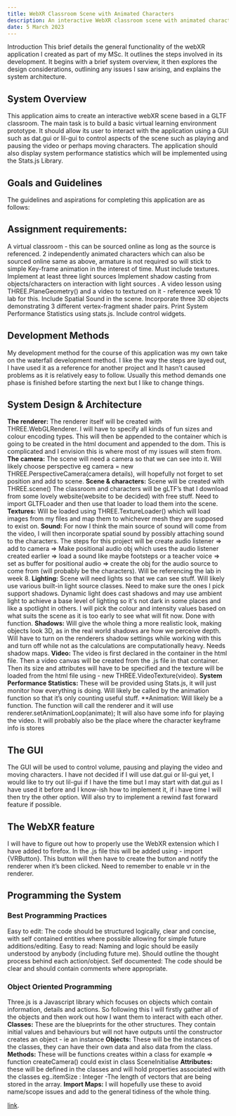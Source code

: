 ---
title: WebXR Classroom Scene with Animated Characters
description: An interactive WebXR classroom scene with animated characters and spatial sound, using Three.js.
date: 5 March 2023
---
Introduction
This brief details the general functionality of the webXR application I created as part of my MSc. It outlines the steps involved in its development. It begins with a brief system overview, it then explores the design considerations, outlining any issues I saw arising, and explains the system architecture.

## System Overview
This application aims to create an interactive webXR scene based in a GLTF classroom. The main task is to build a basic virtual learning environment prototype. It should allow its user to interact with the application using a GUI such as dat.gui or lil-gui to control aspects of the scene such as playing and pausing the video or perhaps moving characters. The application should also display system performance statistics which will be implemented using the  Stats.js Library.

## Goals and Guidelines
The guidelines and aspirations for completing this application are as follows:
 
## Assignment requirements:
A virtual classroom - this can be sourced online as long as the source is referenced.
2 independently animated characters which can also be sourced online same as above, armature is not required so will stick to simple Key-frame animation in the interest of time. Must include textures.
Implement at least three light sources 
Implement shadow casting from objects/characters on interaction with light sources .
A video lesson using THREE.PlaneGeometry() and a video to textured on it - reference week 10 lab for this.
Include Spatial Sound in the scene.
Incorporate three 3D objects demonstrating 3 different vertex-fragment shader pairs.
Print System Performance Statistics using stats.js.
Include control widgets.

## Development Methods

My development method for the course of this application was my own take on the waterfall development method. I like the way the steps are layed out, I have used it as a reference for another project and It hasn’t caused problems as it is relatively easy to follow. Usually this method  demands one phase is finished before starting the next but I like to change things.


## System Design & Architecture 

**The renderer:** The renderer itself will be created with  THREE.WebGLRenderer. I will have to specify all kinds of fun sizes and colour encoding types. This will then be appended to the container which is going to be created in the html document and appended to the dom. This is complicated and I envision this is where most of my issues will stem from.
**The camera:** The scene will need a camera so that we can see into it. Will likely choose perspective eg camera = new THREE.PerspectiveCamera(camera details), will hopefully not forget to set position and add to scene. 
**Scene & characters:** Scene will be created with THREE.scene() The classroom and characters will be gLTF’s that I download from some lovely website(website to be decided) with free stuff. Need to import GLTFLoader and then use that loader to load them into the scene.
**Textures:** Will be loaded using THREE.TextureLoader() which will load images from my files and map them to whichever mesh they are supposed to exist on. 
**Sound:** For now I think the main source of sound will come from the video, I will then incorporate spatial sound by possibly attaching sound to the characters. The steps for this project will be create audio listener => add to camera => Make positional audio obj which uses the audio listener created earlier => load a sound like maybe footsteps or a  teacher voice => set as buffer for positional audio => create the obj for the audio source to come from (will probably be the characters). Will be referencing the lab in week 8.
**Lighting:** Scene will need lights so that we can see stuff. Will likely use various built-in light source classes. Need to make sure the ones I pick support shadows. Dynamic light does cast shadows and may use ambient light to achieve a base level of lighting so it's not dark in some places and like a spotlight in others. I will pick the colour and intensity values based on what suits the scene as it is too early to see what will fit now. Done with function.
**Shadows:** Will give the whole thing a more realistic look, making objects look 3D, as in the real world shadows are how we perceive depth. Will have to turn on the renderers  shadow settings while working with this and turn off while not as the calculations are computationally heavy. Needs shadow maps.
**Video:** The video is first declared in the container in the html file. Then a video canvas will be created from the .js file in that container. Then its size and attributes will have to be specified and the texture will be loaded from the html file using - new THREE.VideoTexture(video). 
**System Performance Statistics:** These will be provided using Stats.js, it will just monitor how everything is doing. Will likely be called by the animation function so that it’s only counting useful stuff.
**Animation: Will likely be a function. The function will call the renderer and it will use  renderer.setAnimationLoop(animate); It will also have some info for playing the video. It will probably also be the place where the character keyframe info is stores 




## The GUI
The GUI will be used to control volume, pausing and playing the video and moving characters. I have not decided if I will use dat.gui or lil-gui yet, I would like to try out lil-gui if I have the time but I may start with dat.gui as I have used it before and I know-ish how to implement it, if i have time I will then try the other option. Will also try to implement a rewind fast forward feature if possible.

## The WebXR feature

I will have to figure out how to properly use the WebXR extension which I have added to firefox. In the .js file this will be added using - import {VRButton}. This button will then have to create the button and notify the renderer when it’s been clicked. Need to remember to enable vr in the renderer.

## Programming the System 
### Best  Programming Practices
Easy to edit: The code should be structured logically, clear and concise, with self contained entities where possible allowing for simple future additions/editing.
Easy to read: Naming and logic should be easily understood by anybody (including future me). Should outline the thought process behind each action/object.
Self documented: The code should be clear and should contain comments where appropriate.

### Object Oriented Programming 
Three.js is a Javascript library which focuses on objects which contain information, details and actions. So following this I will firstly gather all of the objects and then work out how I want them to interact with each other.
**Classes:** These are the blueprints for the other structures. They contain initial values and behaviours but will not have outputs until the constructor creates an object - ie an instance 
**Objects:** These will be the instances of the classes, they can have their own data and also data from the class.
**Methods:** These will be functions creates within a class for example =>  function createCamera() could exist in class SceneInitialise
**Attributes:** these will be defined in the classes and will hold properties associated with the classes eg..itemSize : Integer -The length of vectors that are being stored in the array.
**Import Maps:** I will hopefully use these to avoid name/scope issues and add to the general tidiness of the whole thing.



[link](https://cs1.ucc.ie/~mkl1/CS6105/VLE/appFiles/).
